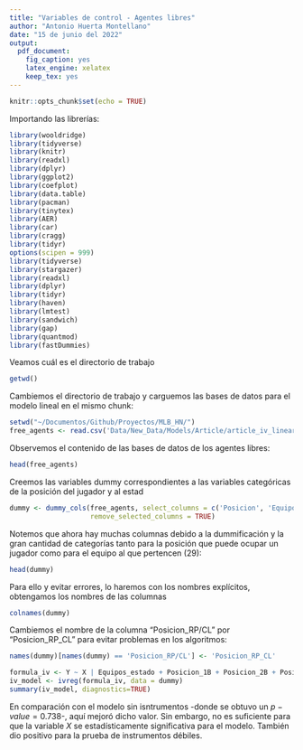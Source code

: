 ```yaml
---
title: "Variables de control - Agentes libres"
author: "Antonio Huerta Montellano"
date: "15 de junio del 2022"
output:
  pdf_document: 
    fig_caption: yes
    latex_engine: xelatex
    keep_tex: yes
---
```


```r
knitr::opts_chunk$set(echo = TRUE)
```

Importando las librerías:
```r
library(wooldridge)
library(tidyverse)
library(knitr)
library(readxl)
library(dplyr)
library(ggplot2)
library(coefplot)
library(data.table)
library(pacman)
library(tinytex)
library(AER)
library(car)
library(cragg)
library(tidyr)
options(scipen = 999)
library(tidyverse)
library(stargazer)
library(readxl)
library(dplyr)
library(tidyr)
library(haven)
library(lmtest)
library(sandwich)
library(gap)
library(quantmod)
library(fastDummies)
```

Veamos cuál es el directorio de trabajo
```r
getwd()
```

Cambiemos el directorio de trabajo y carguemos las bases de datos para el modelo lineal en el mismo chunk:

```r
setwd("~/Documentos/Github/Proyectos/MLB_HN/")
free_agents <- read.csv('Data/New_Data/Models/Article/article_iv_linear_regression_fa.csv')
```
Observemos el contenido de las bases de datos de los agentes libres:
```r
head(free_agents)
```

\section{Dummificación}

Creemos las variables dummy correspondientes a las variables categóricas de la posición del jugador y al estad

```r
dummy <- dummy_cols(free_agents, select_columns = c('Posicion', 'Equipo'),
                    remove_selected_columns = TRUE)
```

Notemos que ahora hay muchas columnas debido a la dummificación y la gran cantidad de categorías tanto para la posición que puede ocupar un jugador como para el equipo al que pertencen (29):

```r
head(dummy)
```

\section{Creación del modelo}

Para ello y evitar errores, lo haremos con los nombres explícitos, obtengamos los nombres de las columnas
```r
colnames(dummy)
```

Cambiemos el nombre de la columna "Posicion_RP/CL" por "Posicion_RP_CL" para evitar problemas en los algoritmos:
```r
names(dummy)[names(dummy) == 'Posicion_RP/CL'] <- 'Posicion_RP_CL'
```


```r
formula_iv <- Y ~ X | Equipos_estado + Posicion_1B + Posicion_2B + Posicion_3B + Posicion_C + Posicion_CF + Posicion_DH + Posicion_LF + Posicion_RF + Posicion_RP + Posicion_RP_CL +  Posicion_SP + Posicion_SS + Equipo_ARI + Equipo_ATL + Equipo_BAL + Equipo_BOS + Equipo_CHC + Equipo_CHW + Equipo_CIN +  Equipo_COL + Equipo_DET + Equipo_HOU +  Equipo_KC  +  Equipo_LAA +  Equipo_LAD +  Equipo_MIA + Equipo_MIL + Equipo_MIN +  Equipo_NYM +  Equipo_NYY +   Equipo_OAK + Equipo_PHI + Equipo_PIT +   Equipo_SD  +  Equipo_SEA +  Equipo_SF  +  Equipo_STL + Equipo_TB  +  Equipo_TEX + Equipo_TOR + Equipo_WSH 
iv_model <- ivreg(formula_iv, data = dummy)
summary(iv_model, diagnostics=TRUE)
```
En comparación con el modelo sin isntrumentos -donde se obtuvo un $p-value = 0.738$-, aquí mejoró dicho valor. Sin embargo, no es suficiente para que la variable $X$ se estadísticamente significativa para el modelo. También dio positivo para la prueba de instrumentos débiles.